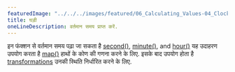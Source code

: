 ---
featuredImage: "../../../images/featured/06_Calculating_Values-04_Clock-thumbnail.png"
title: घड़ी
oneLineDescription: वर्तमान समय प्राप्त करें.
---

इन फंक्शन से वर्तमान समय पढ़ा जा सकता है
<a href="https://p5js.org/reference/p5/second" target="_blank">second()</a>,
<a href="https://p5js.org/reference/p5/minute" target="_blank">minute()</a>,
and <a href="https://p5js.org/reference/p5/minute" target="_blank">hour()</a>
यह उदाहरण उपयोग करता है
<a href="https://p5js.org/reference/p5/map" target="_blank">map()</a>
हाथों के कोण की गणना करने के लिए. इसके बाद उपयोग होता है
<a href="https://p5js.org/reference/#group-Transform" target="_blank">transformations</a>
उनकी स्थिति निर्धारित करने के लिए.